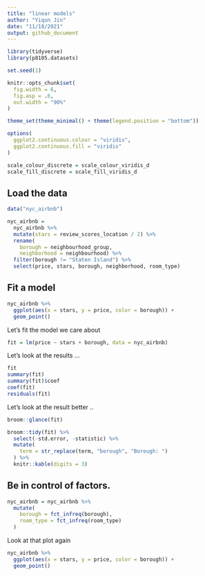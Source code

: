 ```yaml
---
title: "linear models"
author: "Yiqun Jin"
date: "11/18/2021"
output: github_document
---
```


```r
library(tidyverse)
library(p8105.datasets)

set.seed(1)

knitr::opts_chunk$set(
  fig.width = 6,
  fig.asp = .6,
  out.width = "90%"
)

theme_set(theme_minimal() + theme(legend.position = "bottom"))

options(
  ggplot2.continuous.colour = "viridis",
  ggplot2.continuous.fill = "viridis"
)

scale_colour_discrete = scale_colour_viridis_d
scale_fill_discrete = scale_fill_viridis_d

```

## Load the data

```r
data("nyc_airbnb")

nyc_airbnb = 
  nyc_airbnb %>% 
  mutate(stars = review_scores_location / 2) %>% 
  rename(
    borough = neighbourhood_group,
    neighborhood = neighbourhood) %>% 
  filter(borough != "Staten Island") %>% 
  select(price, stars, borough, neighborhood, room_type)

```

## Fit a model

```r
nyc_airbnb %>% 
  ggplot(aes(x = stars, y = price, color = borough)) +
  geom_point()
```

Let's fit the model we care about

```r
fit = lm(price ~ stars + borough, data = nyc_airbnb)
```

Let's look at the results ...

```r
fit
summary(fit)
summary(fit)$coef
coef(fit)
residuals(fit)
```

Let's look at the result better ..

```r
broom::glance(fit)

broom::tidy(fit) %>% 
  select(-std.error, -statistic) %>% 
  mutate(
    term = str_replace(term, "borough", "Borough: ")
  ) %>% 
  knitr::kable(digits = 3)
```

## Be in control of factors.

```r
nyc_airbnb = nyc_airbnb %>% 
  mutate(
    borough = fct_infreq(borough),
    room_type = fct_infreq(room_type)
  )
```

Look at that plot again

```r
nyc_airbnb %>% 
  ggplot(aes(x = stars, y = price, color = borough)) +
  geom_point()
```


